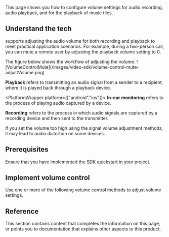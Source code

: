 
This page shows you how to configure volume settings for audio recording, audio playback, and for the playback of music files.

## Understand the tech

<Vg k="COMPANY" /> <Vpd k="SDK"/> supports adjusting the audio volume for both recording and playback to meet practical application scenarios. For example, during a two-person call, you can mute a remote user by adjusting the playback volume setting to 0.

<PlatformWrapper notAllowed="web">
The figure below shows the workflow of adjusting the volume.
![VolumeControlMute](/images/video-sdk/volume-control-mute-adjustVolume.png)

**Playback** refers to transmitting an audio signal from a sender to a recipient, where it is played back through a playback device.

<PlatformWrapper platform={["android","ios"]}>
**In-ear monitoring** refers to the process of playing audio captured by a device.
</PlatformWrapper>

**Recording** refers to the process in which audio signals are captured by a recording device and then sent to the transmitter.

<Admonition type="caution" title="Caution">If you set the volume too high using the signal volume adjustment methods, it may lead to audio distortion on some devices.</Admonition>
</PlatformWrapper>

## Prerequisites
Ensure that you have implemented the [SDK quickstart](../get-started/get-started-sdk) in your project. 

## Implement volume control
<PlatformWrapper notAllowed="blueprint">
Use one or more of the following volume control methods to adjust volume settings.
</PlatformWrapper>

<ProjectImplement/>

## Reference
This section contains content that completes the information on this page, or points you to documentation that explains other aspects to this product.

<Reference/>
